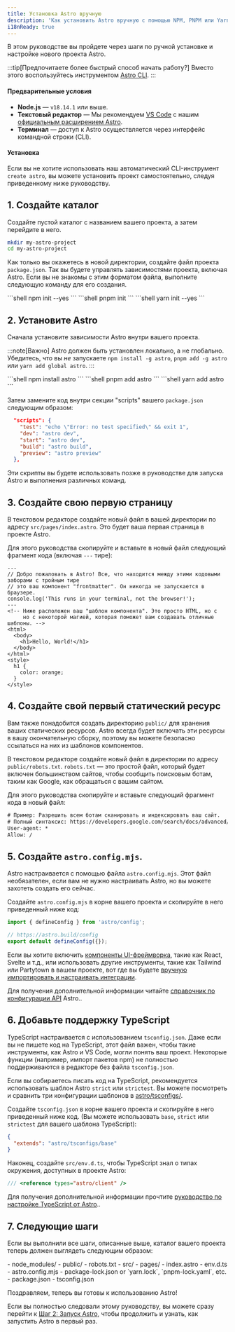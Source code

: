 ```yaml
---
title: Установка Astro вручную
description: 'Как установить Astro вручную с помощью NPM, PNPM или Yarn.'
i18nReady: true
---
```


В этом руководстве вы пройдете через шаги по ручной установке и настройке нового проекта Astro.

:::tip[Предпочитаете более быстрый способ начать работу?]
Вместо этого воспользуйтесь инструментом [Astro CLI](/ru/install/auto/).
:::

#### Предварительные условия

- **Node.js** — `v18.14.1` или выше.
- **Текстовый редактор** — Мы рекомендуем [VS Code](https://code.visualstudio.com/) с нашим [официальным расширением Astro](https://marketplace.visualstudio.com/items?itemName=astro-build.astro-vscode).
- **Терминал** — доступ к Astro осуществляется через интерфейс командной строки (CLI).

#### Установка

Если вы не хотите использовать наш автоматический CLI-инструмент `create astro`, вы можете установить проект самостоятельно, следуя приведенному ниже руководству.

## 1. Создайте каталог

Создайте пустой каталог с названием вашего проекта, а затем перейдите в него.

```bash
mkdir my-astro-project
cd my-astro-project
```

Как только вы окажетесь в новой директории, создайте файл проекта `package.json`. Так вы будете управлять зависимостями проекта, включая Astro. Если вы не знакомы с этим форматом файла, выполните следующую команду для его создания.

<PackageManagerTabs>
  <Fragment slot="npm">
  ```shell
  npm init --yes
  ```
  </Fragment>
  <Fragment slot="pnpm">
  ```shell
  pnpm init 
  ```
  </Fragment>
  <Fragment slot="yarn">
  ```shell
  yarn init --yes
  ```
  </Fragment>
</PackageManagerTabs>



## 2. Установите Astro

Сначала установите зависимости Astro внутри вашего проекта.

:::note[Важно]
Astro должен быть установлен локально, а не глобально. Убедитесь, что вы *не* запускаете `npm install -g astro`, `pnpm add -g astro` или `yarn add global astro`.
:::

<PackageManagerTabs>
  <Fragment slot="npm">
  ```shell
  npm install astro
  ```
  </Fragment>
  <Fragment slot="pnpm">
  ```shell
  pnpm add astro
  ```
  </Fragment>
  <Fragment slot="yarn">
  ```shell
  yarn add astro
  ```
  </Fragment>
</PackageManagerTabs>

Затем замените код внутри секции "scripts" вашего `package.json` следующим образом:

```json title="package.json" del={2} ins={3-6}
  "scripts": {
    "test": "echo \"Error: no test specified\" && exit 1",
    "dev": "astro dev",
    "start": "astro dev",
    "build": "astro build",
    "preview": "astro preview"
  },
```

Эти скрипты вы будете использовать позже в руководстве для запуска Astro и выполнения различных команд.

## 3. Создайте свою первую страницу

В текстовом редакторе создайте новый файл в вашей директории по адресу `src/pages/index.astro`. Это будет ваша первая страница в проекте Astro.

Для этого руководства скопируйте и вставьте в новый файл следующий фрагмент кода (включая `---` тире):

```astro title="src/pages/index.astro"
---
// Добро пожаловать в Astro! Все, что находится между этими кодовыми заборами с тройным тире
// это ваш компонент "frontmatter". Он никогда не запускается в браузере.
console.log('This runs in your terminal, not the browser!');
---
<!-- Ниже расположен ваш "шаблон компонента". Это просто HTML, но с
     но с некоторой магией, которая поможет вам создавать отличные шаблоны. -->
<html>
  <body>
    <h1>Hello, World!</h1>
  </body>
</html>
<style>
  h1 {
    color: orange;
  }
</style>
```

## 4. Создайте свой первый статический ресурс

Вам также понадобится создать директорию `public/` для хранения ваших статических ресурсов. Astro всегда будет включать эти ресурсы в вашу окончательную сборку, поэтому вы можете безопасно ссылаться на них из шаблонов компонентов.

В текстовом редакторе создайте новый файл в директории по адресу `public/robots.txt`. `robots.txt` — это простой файл, который будет включен большинством сайтов, чтобы сообщить поисковым ботам, таким как Google, как обращаться с вашим сайтом.

Для этого руководства скопируйте и вставьте следующий фрагмент кода в новый файл:

```diff title="public/robots.txt"
# Пример: Разрешить всем ботам сканировать и индексировать ваш сайт.
# Полный синтаксис: https://developers.google.com/search/docs/advanced/robots/create-robots-txt
User-agent: *
Allow: /
```

## 5. Создайте `astro.config.mjs`.

Astro настраивается с помощью файла `astro.config.mjs`. Этот файл необязателен, если вам не нужно настраивать Astro, но вы можете захотеть создать его сейчас.

Создайте `astro.config.mjs` в корне вашего проекта и скопируйте в него приведенный ниже код:

```js title="astro.config.mjs"
import { defineConfig } from 'astro/config';

// https://astro.build/config
export default defineConfig({});
```

Если вы хотите включить [компоненты UI-фреймворка](/ru/guides/framework-components/), такие как React, Svelte и т.д., или использовать другие инструменты, такие как Tailwind или Partytown в вашем проекте, вот где вы будете [вручную импортировать и настраивать интеграции](/ru/guides/integrations-guide/).

<ReadMore>Для получения дополнительной информации читайте [справочник по конфигурации API](/ru/reference/configuration-reference/) Astro.</ReadMore>.

## 6. Добавьте поддержку TypeScript

TypeScript настраивается с использованием `tsconfig.json`. Даже если вы не пишете код на TypeScript, этот файл важен, чтобы такие инструменты, как Astro и VS Code, могли понять ваш проект. Некоторые функции (например, импорт пакетов npm) не полностью поддерживаются в редакторе без файла `tsconfig.json`.  

Если вы собираетесь писать код на TypeScript, рекомендуется использовать шаблон Astro `strict` или `strictest`. Вы можете посмотреть и сравнить три конфигурации шаблонов в [astro/tsconfigs/](https://github.com/withastro/astro/blob/main/packages/astro/tsconfigs/).

Создайте `tsconfig.json` в корне вашего проекта и скопируйте в него приведенный ниже код. (Вы можете использовать `base`, `strict` или `strictest` для вашего шаблона TypeScript):

```json title="tsconfig.json" "base"
{
  "extends": "astro/tsconfigs/base"
}
```

Наконец, создайте `src/env.d.ts`, чтобы TypeScript знал о типах окружения, доступных в проекте Astro:

```ts title="src/env.d.ts"
/// <reference types="astro/client" />
```

<ReadMore>Для получения дополнительной информации прочтите [руководство по настройке TypeScript от Astro](/ru/guides/typescript/#настройка).</ReadMore>.

## 7. Следующие шаги

Если вы выполнили все шаги, описанные выше, каталог вашего проекта теперь должен выглядеть следующим образом:

<FileTree>
- node_modules/
- public/
  - robots.txt
- src/
  - pages/
    - index.astro
  - env.d.ts
- astro.config.mjs
- package-lock.json or `yarn.lock`, `pnpm-lock.yaml`, etc.
- package.json
- tsconfig.json
</FileTree>

Поздравляем, теперь вы готовы к использованию Astro!

Если вы полностью следовали этому руководству, вы можете сразу перейти к [Шаг 2: Запуск Astro](/ru/install/auto/#2-запускаем-astro-), чтобы продолжить и узнать, как запустить Astro в первый раз.